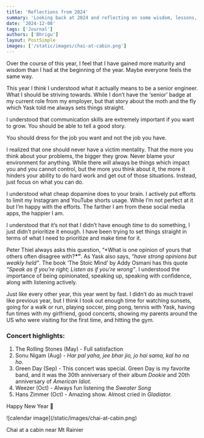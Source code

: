 ```yaml
---
title: 'Reflections from 2024'
summary: 'Looking back at 2024 and reflecting on some wisdom, lessons, and philosophies'
date: '2024-12-08'
tags: ['Journal']
authors: ['Bhrigu']
layout: PostSimple
images: ['/static/images/chai-at-cabin.png']
---
```


Over the course of this year, I feel that I have gained more maturity and wisdom than I had at the beginning of the year. Maybe everyone feels the same way.

This year I think I understood what it actually means to be a senior engineer. What I should be striving towards. While I don’t have the ‘senior’ badge at my current role from my employer, but that story about the moth and the fly which Yask told me always sets things straight.

I understood that communication skills are extremely important if you want to grow. You should be able to tell a good story.

You should dress for the job you want and not the job you have.

I realized that one should never have a victim mentality. That the more you think about your problems, the bigger they grow. Never blame your environment for anything. While there will always be things which impact you and you cannot control, but the more you think about it, the more it hinders your ability to do hard work and get out of those situations. Instead, just focus on what you can do.

I understood what cheap dopamine does to your brain. I actively put efforts to limit my Instagram and YouTube shorts usage. While I’m not perfect at it but I’m happy with the efforts. The farther I am from these social media apps, the happier I am.

I understood that it’s not that I didn’t have enough _time_ to do something, I just didn’t prioritize it enough. I have been trying to set things straight in terms of what I need to prioritize and make time for it.

Peter Thiel always asks this question, “\*What is one opinion of yours that others often disagree with?**\*”**. As Yask also says, _“have strong opinions but weakly held”_. The book ‘The Stoic Mind’ by Addy Osmani has this quote _“Speak as if you’re right; Listen as if you’re wrong”_. I understood the importance of being opinionated, speaking up, speaking with confidence, along with listening actively.

Just like every other year, this year went by fast. I didn’t do as much travel like previous year, but I think I took out enough time for watching sunsets, going for a walk or run, playing soccer, ping pong, tennis with Yask, having fun times with my girlfriend, good concerts, showing my parents around the US who were visiting for the first time, and hitting the gym.

### Concert highlights:

1. The Rolling Stones (May) - Full satisfaction
2. Sonu Nigam (Aug) - _Har pal yaha, jee bhar jio, jo hai sama, kal ho na ho._
3. Green Day (Sep) - This concert was special. Green Day is my favorite band, and it was the 30th anniversary of their album _Dookie_ and 20th anniversary of _American Idiot._
4. Weezer (Oct) - Always fun listening the _Sweater Song_
5. Hans Zimmer (Oct) - Amazing show. Almost cried in _Gladiator._

Happy New Year 🎉

<div className="flex justify-center">
  ![calendar image](/static/images/chai-at-cabin.png)
  <p className="text-sm text-gray-500 text-center">Chai at a cabin near Mt Rainier</p>
</div>
